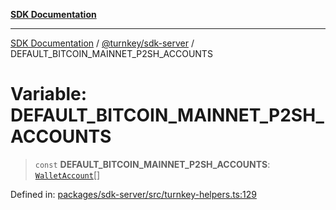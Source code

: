 [**SDK Documentation**](../../../README.mdx)

***

[SDK Documentation](../../../packages.mdx) / [@turnkey/sdk-server](../README.mdx) / DEFAULT\_BITCOIN\_MAINNET\_P2SH\_ACCOUNTS

# Variable: DEFAULT\_BITCOIN\_MAINNET\_P2SH\_ACCOUNTS

> `const` **DEFAULT\_BITCOIN\_MAINNET\_P2SH\_ACCOUNTS**: [`WalletAccount`](../interfaces/WalletAccount.mdx)[]

Defined in: [packages/sdk-server/src/turnkey-helpers.ts:129](https://github.com/tkhq/sdk/blob/e1b1a69bdd608320aaf03cc2dbbf68dc0c52b28d/packages/sdk-server/src/turnkey-helpers.ts#L129)
